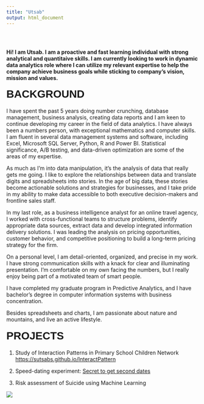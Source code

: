 ```yaml
---
title: "Utsab"
output: html_document
---
```


<style type="text/css">
.title {
  display: none;
  font-family: Helvetica;
  
}

#getting-started img {
  margin-right: 10px;
}

h1 { 
  display: block;
  font-size: 2em;
  margin-top: 0.67em;
  margin-bottom: 0.67em;
  margin-left: 0;
  margin-right: 0;
  font-family: Helvetica;
}

</style>

<div class="row" style="padding-top: 30px;">
<div class="col-sm-6">


<b>Hi! I am Utsab. I am a proactive and fast learning individual with strong analytical and quantitaive skills. I am currently looking to work in dynamic data analytics role where I can utilize my relevant expertise to help the company achieve business goals while sticking to company's vision, mission and values.</b>

<h1>BACKGROUND</h1>

I have spent the past 5 years doing number crunching, database management, business analysis, creating data reports and I am keen to continue developing my career in the field of data analytics. I have always been a numbers person, with exceptional mathematics and computer skills. I am fluent in several data management systems and software, including Excel, Microsoft SQL Server, Python, R and Power BI. Statistical significance, A/B testing, and data-driven optimization are some of the areas of my expertise.

As much as I’m into data manipulation, it’s the analysis of data that really gets me going. I like to explore the relationships between data and translate digits and spreadsheets into stories. In the age of big data, these stories become actionable solutions and strategies for businesses, and I take pride in my ability to make data accessible to both executive decision-makers and frontline sales staff.

In my last role, as a business intelligence analyst for an online travel agency, I worked with cross-functional teams to structure problems, identify appropriate data sources, extract data and develop integrated information delivery solutions. I was leading the analysis on pricing opportunities, customer behavior, and competitive positioning to build a long-term pricing strategy for the firm.  

On a personal level, I am detail-oriented, organized, and precise in my work. I have strong communication skills with a knack for clear and illuminating presentation. I’m comfortable on my own facing the numbers, but I really enjoy being part of a motivated team of smart people.

I have completed my graduate program in Predictive Analytics, and I have bachelor’s degree in computer information systems with business concentration.

Besides spreadsheets and charts, I am passionate about nature and mountains, and live an active lifestyle.

<h1>PROJECTS</h1>

1. Study of Interaction Patterns in Primary School Children Network [https://sutsabs.github.io/InteractPattern](https://sutsabs.github.io/InteractPattern)

2. Speed-dating experiment: <a href = "https://sutsabs.github.io/speed-dating/">Secret to get second dates</a>

3. Risk assessment of Suicide using Machine Learning




</div>
<div class="col-sm-6">



<a href = "https://github.com/sutsabs">
![](images/profile.png)
</a>
</div>
